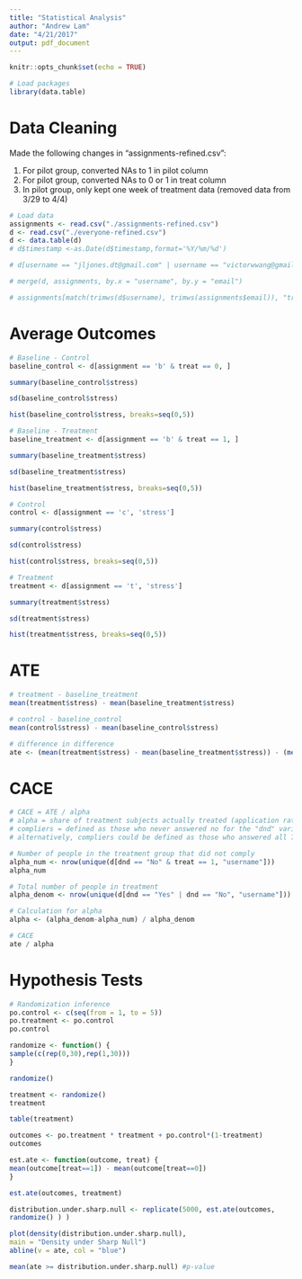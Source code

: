 ```yaml
---
title: "Statistical Analysis"
author: "Andrew Lam"
date: "4/21/2017"
output: pdf_document
---
```


```r
knitr::opts_chunk$set(echo = TRUE)
```

```r
# Load packages
library(data.table)
```

# Data Cleaning

Made the following changes in "assignments-refined.csv":

1. For pilot group, converted NAs to 1 in pilot column
2. For pilot group, converted NAs to 0 or 1 in treat column 
3. In pilot group, only kept one week of treatment data (removed data from 3/29 to 4/4)

```r
# Load data
assignments <- read.csv("./assignments-refined.csv")
d <- read.csv("./everyone-refined.csv")
d <- data.table(d)
# d$timestamp <-as.Date(d$timestamp,format='%Y/%m/%d')
```

```r
# d[username == "jljones.dt@gmail.com" | username == "victorwwang@gmail.com" | username == "jill.wishart@hotmail.com"]

# merge(d, assignments, by.x = "username", by.y = "email")

# assignments[match(trimws(d$username), trimws(assignments$email)), "treat"]
```

# Average Outcomes

```r
# Baseline - Control
baseline_control <- d[assignment == 'b' & treat == 0, ]

summary(baseline_control$stress)
```

```r
sd(baseline_control$stress)
```

```r
hist(baseline_control$stress, breaks=seq(0,5))
```

```r
# Baseline - Treatment
baseline_treatment <- d[assignment == 'b' & treat == 1, ]

summary(baseline_treatment$stress)
```

```r
sd(baseline_treatment$stress)
```


```r
hist(baseline_treatment$stress, breaks=seq(0,5))
```

```r
# Control
control <- d[assignment == 'c', 'stress']

summary(control$stress)
```

```r
sd(control$stress)
```

```r
hist(control$stress, breaks=seq(0,5))
```

```r
# Treatment 
treatment <- d[assignment == 't', 'stress']

summary(treatment$stress)
```

```r
sd(treatment$stress)
```

```r
hist(treatment$stress, breaks=seq(0,5))
```

# ATE

```r
# treatment - baseline_treatment 
mean(treatment$stress) - mean(baseline_treatment$stress)

# control - baseline_control
mean(control$stress) - mean(baseline_control$stress)

# difference in difference 
ate <- (mean(treatment$stress) - mean(baseline_treatment$stress)) - (mean(control$stress) - mean(baseline_control$stress))
```

# CACE

```r
# CACE = ATE / alpha 
# alpha = share of treatment subjects actually treated (application rate, compliance rate)
# compliers = defined as those who never answered no for the "dnd" variable; assumes that the subject kept dnd on for days he/she did not answer the survey
# alternatively, compliers could be defined as those who answered all 7 surveys during the treatment period and never answered no for the "dnd" variable
```

```r
# Number of people in the treatment group that did not comply
alpha_num <- nrow(unique(d[dnd == "No" & treat == 1, "username"]))
alpha_num
```

```r
# Total number of people in treatment
alpha_denom <- nrow(unique(d[dnd == "Yes" | dnd == "No", "username"]))
```

```r
# Calculation for alpha
alpha <- (alpha_denom-alpha_num) / alpha_denom
```

```r
# CACE
ate / alpha
```

# Hypothesis Tests

```r
# Randomization inference
po.control <- c(seq(from = 1, to = 5))
po.treatment <- po.control
po.control
```

```r
randomize <- function() {
sample(c(rep(0,30),rep(1,30)))
}

randomize()
```

```r
treatment <- randomize()
treatment
```

```r
table(treatment)
```

```r
outcomes <- po.treatment * treatment + po.control*(1-treatment)
outcomes
```

```r
est.ate <- function(outcome, treat) {
mean(outcome[treat==1]) - mean(outcome[treat==0])
}
```

```r
est.ate(outcomes, treatment)
```

```r
distribution.under.sharp.null <- replicate(5000, est.ate(outcomes,
randomize() ) )
```

```r
plot(density(distribution.under.sharp.null),
main = "Density under Sharp Null")
abline(v = ate, col = "blue")
```

```r
mean(ate >= distribution.under.sharp.null) #p-value
```

